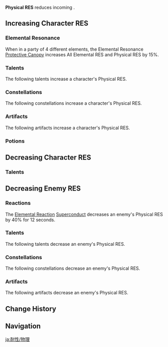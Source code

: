 {{ResistanceTabs}}
{{See also|Physical|Physical Damage Bonus}}
{{Terminology Infobox
|title        = Physical RES
|type         = Attributes
}}
'''Physical RES''' reduces incoming {{Color|Physical DMG}}.

==Increasing Character RES==
===Elemental Resonance===
{{Main|Elemental Resonance}}
When in a party of 4 different elements, the Elemental Resonance [[Protective Canopy]] increases All Elemental RES and Physical RES by 15%.

===Talents===
The following talents increase a character's Physical RES.
{{Talents by Category Table|Physical RES Increase Talents}}

===Constellations===
The following constellations increase a character's Physical RES.
{{Constellations by Category Table|Physical RES Increase Constellations}}

===Artifacts===
The following artifacts increase a character's Physical RES.
{{Artifacts by Category Table|Physical RES Increase Artifacts}}

===Potions===
{{Food by Category Table|Physical RES Dishes}}

==Decreasing Character RES==
===Talents===
{{Talents by Category Table|Physical RES Decrease Talents}}

==Decreasing Enemy RES==
===Reactions===
The [[Elemental Reaction]] {{Element|Electro|24}} {{Element|Cryo|24}} [[Superconduct]] decreases an enemy's Physical RES by 40% for 12 seconds.

===Talents===
The following talents decrease an enemy's Physical RES.
{{Talents by Category Table|Physical RES Reduction Talents}}

===Constellations===
The following constellations decrease an enemy's Physical RES.
{{Constellations by Category Table|Physical RES Reduction Constellations}}

===Artifacts===
The following artifacts decrease an enemy's Physical RES.
{{Artifacts by Category Table|Physical RES Reduction Artifacts}}

==Change History==
{{Change History|1.0}}

==Navigation==
{{Attribute Navbox}}

[[ja:耐性/物理]]